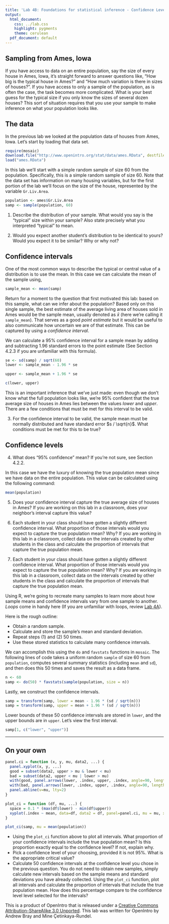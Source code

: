```yaml
---
title: 'Lab 4B: Foundations for statistical inference - Confidence Levels'
output:
  html_document:
    css: ../lab.css
    highlight: pygments
    theme: cerulean
  pdf_document: default
---
```


## Sampling from Ames, Iowa

If you have access to data on an entire population, say the size of every 
house in Ames, Iowa, it's straight forward to answer questions like, "How big 
is the typical house in Ames?" and "How much variation is there in sizes of 
houses?". If you have access to only a sample of the population, as is often 
the case, the task becomes more complicated. What is your best guess for the 
typical size if you only know the sizes of several dozen houses? This sort of 
situation requires that you use your sample to make inference on what your 
population looks like.

## The data

In the previous lab we looked at the population data of houses from Ames, 
Iowa. Let's start by loading that data set.

```r
require(mosaic)
download.file("http://www.openintro.org/stat/data/ames.RData", destfile = "ames.RData")
load("ames.RData")
```

In this lab we'll start with a simple random sample of size 60 from the 
population. Specifically, this is a simple random sample of size 60. Note that 
the data set has information on many housing variables, but for the first 
portion of the lab we'll focus on the size of the house, represented by the 
variable `Gr.Liv.Area`.

```r
population <- ames$Gr.Liv.Area
samp <- sample(population, 60)
```

1.  Describe the distribution of your sample. What would you say is the 
"typical" size within your sample? Also state precisely what you interpreted 
"typical" to mean.

2.  Would you expect another student's distribution to be identical to yours? 
Would you expect it to be similar? Why or why not?

## Confidence intervals

One of the most common ways to describe the typical or central value of a 
distribution is to use the mean. In this case we can calculate the mean of the 
sample using,

```r
sample_mean <- mean(samp)
```

Return for a moment to the question that first motivated this lab: based on 
this sample, what can we infer about the population? Based only on this single 
sample, the best estimate of the average living area of houses sold in Ames 
would be the sample mean, usually denoted as $\bar{x}$ (here we're calling it 
`sample_mean`). That serves as a good *point estimate* but it would be useful 
to also communicate how uncertain we are of that estimate. This can be 
captured by using a *confidence interval*.

We can calculate a 95% confidence interval for a sample mean by adding and 
subtracting 1.96 standard errors to the point estimate (See Section 4.2.3 if 
you are unfamiliar with this formula).

```r
se <- sd(samp) / sqrt(60)
lower <- sample_mean - 1.96 * se

upper <- sample_mean + 1.96 * se

c(lower, upper)
```

This is an important inference that we've just made: even though we don't know 
what the full population looks like, we're 95% confident that the true 
average size of houses in Ames lies between the values *lower* and *upper*. 
There are a few conditions that must be met for this interval to be valid.

3.  For the confidence interval to be valid, the sample mean must be normally 
distributed and have standard error $s / \sqrt{n}$. What conditions must be 
met for this to be true?

## Confidence levels

4.  What does "95% confidence" mean? If you're not sure, see Section 4.2.2.

In this case we have the luxury of knowing the true population mean since we 
have data on the entire population. This value can be calculated using the 
following command:

```r
mean(population)
```

5.  Does your confidence interval capture the true average size of houses in 
Ames? If you are working on this lab in a classroom, does your neighbor's 
interval capture this value? 

1. Each student in your class should have gotten a slightly different confidence interval. What proportion of those intervals would you expect to capture the true population mean? Why? If you are working in this lab in a classroom, collect data on the intervals created by other students in the class and calculate the proportion of intervals that capture the true population mean.
6.  Each student in your class should have gotten a slightly different 
confidence interval. What proportion of those intervals would you expect to 
capture the true population mean? Why? If you are working in this lab in a 
classroom, collect data on the intervals created by other students in the 
class and calculate the proportion of intervals that capture the true 
population mean.

Using R, we're going to recreate many samples to learn more about how sample 
means and confidence intervals vary from one sample to another. *Loops* come 
in handy here (If you are unfamiliar with loops, review [Lab 4A](http://www.openintro.org/stat/labs/04A_Intro_to_Statistical_Inference.pdf)).

Here is the rough outline:

-   Obtain a random sample.
-   Calculate and store the sample's mean and standard deviation.
-   Repeat steps (1) and (2) 50 times.
-   Use these stored statistics to calculate many confidence intervals.

We can accomplish this using the `do` and `favstats` functions in `mosaic`. The following lines of code takes a uniform random `sample` of size 60 from `population`, computes several summary statistics (including `mean` and `sd`), and then does this 50 times and saves the result as a data frame. 

```r
n <- 60
samp <- do(50) * favstats(sample(population, size = n))
```

Lastly, we construct the confidence intervals.

```r
samp = transform(samp, lower = mean - 1.96 * (sd / sqrt(n)))
samp = transform(samp, upper = mean + 1.96 * (sd / sqrt(n)))
```

Lower bounds of these 50 confidence intervals are stored in `lower`, and the 
upper bounds are in `upper`. Let's view the first interval.

```r
samp[1, c("lower", "upper")]
```

* * *

## On your own


```r
panel.ci = function (x, y, mu, data2, ...) {
  panel.xyplot(x, y, ...)
  good = subset(data2, upper > mu & lower < mu)
  bad = subset(data2, upper < mu | lower > mu)
  with(good, panel.arrows(lower, .index, upper, .index, angle=90, length = 0.05, ends="both"))
  with(bad, panel.arrows(lower, .index, upper, .index, angle=90, length = 0.05, ends="both", col="red", lwd=3))
  panel.abline(v=mu, lty=2)
}

plot_ci = function (df, mu, ...) {  
  space = 0.1 * (max(df$lower) - min(df$upper))
  xyplot(.index ~ mean, data=df, data2 = df, panel=panel.ci, mu = mu, xlim = c(min(df$lower) - space, max(df$upper) + space), ylab = NULL)
}

plot_ci(samp, mu = mean(population))
```


-   Using the `plot_ci` function above to 
    plot all intervals. What proportion of your confidence intervals include 
    the true population mean? Is this proportion exactly equal to the 
    confidence level? If not, explain why.
-   Pick a confidence level of your choosing, provided it is not 95%. What is 
    the appropriate critical value?
-   Calculate 50 confidence intervals at the confidence level you chose in the 
    previous question. You do not need to obtain new samples, simply calculate 
    new intervals based on the sample means and standard deviations you have 
    already collected. Using the `plot_ci` function, plot all intervals and 
    calculate the proportion of intervals that include the true population 
    mean. How does this percentage compare to the confidence level level 
    selected for the intervals?

<div id="license">
This is a product of OpenIntro that is released under a [Creative Commons 
Attribution-ShareAlike 3.0 Unported](http://creativecommons.org/licenses/by-sa/3.0).
This lab was written for OpenIntro by Andrew Bray and Mine &Ccedil;etinkaya-Rundel.
</div>